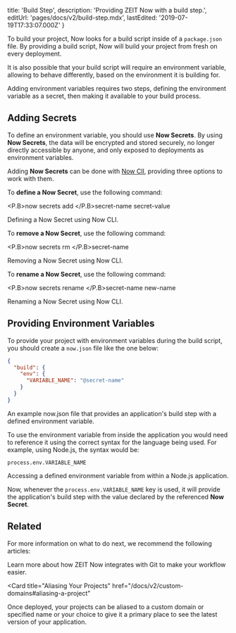 
  title: 'Build Step',
  description: 'Providing ZEIT Now with a build step.',
  editUrl: 'pages/docs/v2/build-step.mdx',
  lastEdited: '2019-07-19T17:33:07.000Z'
}

To build your project, Now looks for a build script inside of a `package.json` file. By providing a build script, Now will build your project from fresh on every deployment.

It is also possible that your build script will require an environment variable, allowing to behave differently, based on the environment it is building for.

Adding environment variables requires two steps, defining the environment variable as a secret, then making it available to your build process.

## Adding Secrets

To define an environment variable, you should use **Now Secrets**. By using **Now Secrets**, the data will be encrypted and stored securely, no longer directly accessible by anyone, and only exposed to deployments as environment variables.

Adding **Now Secrets** can be done with [Now ClI](/now), providing three options to work with them.

To **define a Now Secret**, use the following command:

<TerminalInput><P.B>now secrets add </P.B>secret-name secret-value</TerminalInput>
<Caption>Defining a <P.B>Now Secret</P.B> using <GenericLink href="/now">Now CLI</GenericLink>.</Caption>

To **remove a Now Secret**, use the following command:

<TerminalInput><P.B>now secrets rm </P.B>secret-name</TerminalInput>
<Caption>Removing a <P.B>Now Secret</P.B> using <GenericLink href="/now">Now CLI</GenericLink>.</Caption>

To **rename a Now Secret**, use the following command:

<TerminalInput><P.B>now secrets rename </P.B>secret-name new-name</TerminalInput>
<Caption>Renaming a <P.B>Now Secret</P.B> using <GenericLink href="/now">Now CLI</GenericLink>.</Caption>

## Providing Environment Variables

To provide your project with environment variables during the build script, you should create a `now.json` file like the one below:

```json
{
  "build": {
    "env": {
      "VARIABLE_NAME": "@secret-name"
    }
  }
}
```

<Caption>
  An example <InlineCode>now.json</InlineCode> file that provides an
  application's build step with a defined environment variable.
</Caption>

To use the environment variable from inside the application you would need to reference it using the correct syntax for the language being used. For example, using Node.js, the syntax would be:

```
process.env.VARIABLE_NAME
```

<Caption>
  Accessing a defined environment variable from within a Node.js application.
</Caption>

Now, whenever the `process.env.VARIABLE_NAME` key is used, it will provide the application's build step with the value declared by the referenced **Now Secret**.

## Related

For more information on what to do next, we recommend the following articles:

<Card title="Git Integration" href="/docs/v2/git-integration">
  Learn more about how ZEIT Now integrates with Git to make your workflow
  easier.
</Card>

<Card
  title="Aliasing Your Projects"
  href="/docs/v2/custom-domains#aliasing-a-project"
>
  Once deployed, your projects can be aliased to a custom domain or specified
  name or your choice to give it a primary place to see the latest version of
  your application.
</Card>


